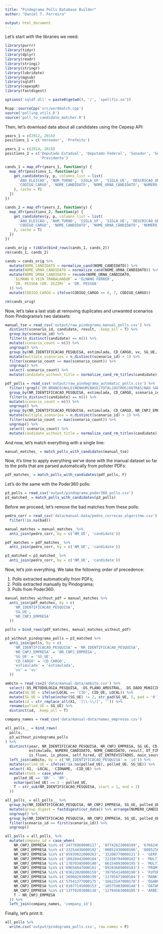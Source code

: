 ```yaml
---
title: "Pindograma Polls Database Builder"
author: "Daniel T. Ferreira"

output: html_document
---
```


<!--
This file is (c) 2020 CincoNoveSeis Jornalismo Ltda.
It is licensed under the GNU General Public License, version 3.
-->

Let's start with the libraries we need:

```r
library(purrr)
library(tidyr)
library(dplyr)
library(readr)
library(stringi)
library(stringr)
library(lubridate)
library(mgsub)
library(sqldf)
library(cepespR)
library(fastdigest)

options('sqldf.dll' = paste0(getwd(), '/', 'spellfix.so'))

Rcpp::sourceCpp('src/wordmatch.cpp')
source('polling_utils.R')
source('poll_to_candidate_matcher.R')
```

Then, let's download data about all candidates using the Cepesp API:

```r
years_1 = c(2012, 2016)
positions_1 = c('Vereador', 'Prefeito')

years_2 = c(2014, 2018)
positions_2 = c('Deputado Estadual', 'Deputado Federal', 'Senador', 'Governador',
                'Presidente')

cands_1 = map_dfr(years_1, function(y) {
  map_dfr(positions_1, function(p) {
    get_candidates(y, p, columns_list = list(
      'ANO_ELEICAO', 'NUM_TURNO', 'SIGLA_UF', 'SIGLA_UE', 'DESCRICAO_UE',
      'CODIGO_CARGO', 'NOME_CANDIDATO', 'NOME_URNA_CANDIDATO', 'NUMERO_CANDIDATO'
    ), cache = T)
  })
})

cands_2 = map_dfr(years_2, function(y) {
  map_dfr(positions_2, function(p) {
    get_candidates(y, p, columns_list = list(
      'ANO_ELEICAO', 'NUM_TURNO', 'SIGLA_UF', 'SIGLA_UE', 'DESCRICAO_UE',
      'CODIGO_CARGO', 'NOME_CANDIDATO', 'NOME_URNA_CANDIDATO', 'NUMERO_CANDIDATO'
    ), cache = T)
  })
})

cands_orig = tibble(bind_rows(cands_1, cands_2))
rm(cands_1, cands_2)

cands = cands_orig %>%
  mutate(NOME_CANDIDATO = normalize_cand(NOME_CANDIDATO)) %>%
  mutate(NOME_URNA_CANDIDATO = normalize_cand(NOME_URNA_CANDIDATO)) %>%
  mutate(NOME_URNA_CANDIDATO = recode(NOME_URNA_CANDIDATO,
    `ELMANO O VEIN TRABALHADOR` = 'ELMANO FERRER',
    `DR. PESSOA (DR. ZEZIM)` = 'DR. PESSOA'
  )) %>%
  mutate(CODIGO_CARGO = ifelse(CODIGO_CARGO == 8, 7, CODIGO_CARGO))

rm(cands_orig)
```

Now, let's take a last stab at removing duplicates and unwanted scenarios from
Pindograma's two datasets:

```r
manual_tse = read_csv('output/raw_pindograma_manual_polls.csv') %>%
  distinct(scenario_id, candidate, result, .keep_all = T) %>%
  group_by(scenario_id) %>%
  filter(n_distinct(candidate) == n()) %>%
  mutate(scenario_count = n()) %>%
  ungroup() %>%
  group_by(NR_IDENTIFICACAO_PESQUISA, estimulada, CD_CARGO, vv, SG_UE, NR_CNPJ_EMPRESA) %>%
  mutate(multiple_scenarios = n_distinct(scenario_id) > 1) %>%
  filter(scenario_count == max(scenario_count)) %>%
  ungroup() %>%
  select(-scenario_count) %>%
  mutate(candidate_without_title = normalize_cand_rm_titles(candidate))

pdf_polls = read_csv('output/raw_pindograma_automatic_polls.csv') %>%
  filter(!grepl('EM BRANCO|NULO|NENHUM|BASE|TOTAL|OUTROS|OUTRAS|NAO SABE|NAO RESPOND|RECUSA|NS\\/NR|CITOU OUTRO', candidate)) %>%
  group_by(NR_IDENTIFICACAO_PESQUISA, estimulada, CD_CARGO, scenario_id) %>%
  filter(n_distinct(candidate) == n()) %>%
  mutate(scenario_count = n()) %>%
  ungroup() %>%
  group_by(NR_IDENTIFICACAO_PESQUISA, estimulada, CD_CARGO, NR_CNPJ_EMPRESA) %>%
  mutate(multiple_scenarios = n_distinct(scenario_id) > 1) %>%
  filter(scenario_count == max(scenario_count)) %>%
  ungroup() %>%
  select(-scenario_count) %>%
  mutate(candidate_without_title = normalize_cand_rm_titles(candidate))
```

And now, let's match everything with a single line:

```r
manual_matches_ = match_polls_with_candidates(manual_tse)
```

Now, it's time to apply everything we've done with the manual dataset so far to
the polls that are parsed automatically from pollster PDFs:

```r
pdf_matches_ = match_polls_with_candidates(pdf_polls, F)
```

Let's do the same with the Poder360 polls:

```r
p3_polls = read_csv('output/pindograma_poder360_polls.csv')
p3_matched_ = match_polls_with_candidates(p3_polls)
```

Before we proceed, let's remove the bad matches from these polls:

```r
pedro_corr = read_csv('data/manual-data/pedro_correcao_algoritmo.csv') %>%
  filter(!is.na(bad))

manual_matches = manual_matches_ %>%
  anti_join(pedro_corr, by = c('NM_UE', 'candidate'))

pdf_matches = pdf_matches_ %>%
  anti_join(pedro_corr, by = c('NM_UE', 'candidate'))

p3_matched = p3_matched_ %>%
  anti_join(pedro_corr, by = c('NM_UE', 'candidate'))
```

Now, let's join everything. We take the following order of precedence:

1. Polls extracted automatically from PDFs;
2. Polls extracted manually by Pindograma;
3. Polls from Poder360.

```r
manual_matches_without_pdf = manual_matches %>%
  anti_join(pdf_matches, by = c(
    'NR_IDENTIFICACAO_PESQUISA',
    'SG_UE',
    'NR_CNPJ_EMPRESA'
  ))

polls = bind_rows(pdf_matches, manual_matches_without_pdf)

p3_without_pindograma_polls = p3_matched %>%
  anti_join(polls, by = c(
    'NR_IDENTIFICACAO_PESQUISA' = 'NR_IDENTIFICACAO_PESQUISA',
    'NR_CNPJ_EMPRESA' = 'NR_CNPJ_EMPRESA',
    'SG_UE' = 'SG_UE',
    'CD_CARGO' = 'CD_CARGO',
    'estimulada' = 'estimulada',
    'vv' = 'vv'
  ))

ambito = read_csv2('data/manual-data/ambito.csv') %>%
  select(-DS_METODOLOGIA_PESQUISA, -DS_PLANO_AMOSTRAL, -DS_DADO_MUNICIPIO) %>%
  mutate(SG_UE = ifelse(LOCAL == 'CID', CID_UE, LOCAL)) %>%
  mutate(SG_UE = ifelse(nchar(SG_UE) != 2, str_pad(SG_UE, 5, pad = '0'), SG_UE)) %>%
  mutate(id = str_replace_all(X1, '[\\-\\/]', '')) %>%
  rename(polled_UE = SG_UE) %>%
  distinct(id, .keep_all = T)

company_names = read_csv('data/manual-data/nomes_empresas.csv')

all_polls__ = bind_rows(
  polls,
  p3_without_pindograma_polls
) %>%
  distinct(year, NR_IDENTIFICACAO_PESQUISA, NR_CNPJ_EMPRESA, SG_UE, CD_CARGO,
           estimulada, NUMERO_CANDIDATO, NOME_CANDIDATO, result, DT_FIM_PESQUISA, vv, turno,
           is_fluxo, is_phone, self_hired, QT_ENTREVISTADOS, main_source, source, scenario_id, is_complete) %>%
  left_join(ambito, by = c('NR_IDENTIFICACAO_PESQUISA' = 'id')) %>%
  mutate(polled_UE = ifelse(!is.na(polled_UE), polled_UE, SG_UE)) %>%
  select(-X1, -LOCAL, -CIDNAME, -CID_UE) %>%
  mutate(state = case_when(
    polled_UE == 'BR' ~ 'BR',
    nchar(polled_UE) == 2 ~ polled_UE,
    T ~ str_sub(NR_IDENTIFICACAO_PESQUISA, start = 1, end = 2)
  ))

all_polls_ = all_polls__ %>%
  group_by(NR_IDENTIFICACAO_PESQUISA, NR_CNPJ_EMPRESA, SG_UE, polled_UE, estimulada, CD_CARGO, vv, scenario_id) %>%
  mutate(group_digest = fastdigest(cur_data() %>% arrange(NUMERO_CANDIDATO) %>% select(NUMERO_CANDIDATO, result))) %>%
  ungroup() %>%
  group_by(NR_IDENTIFICACAO_PESQUISA, NR_CNPJ_EMPRESA, SG_UE, polled_UE, estimulada, CD_CARGO, vv, group_digest) %>%
  filter(scenario_id == first(scenario_id)) %>%
  ungroup()

all_polls = all_polls_ %>%
  mutate(company_id = case_when(
    NR_CNPJ_EMPRESA %in% c('24776969000117', '07742623000189', '67662494000140', '14931054000185', '26195312000191') ~ 'REALIDADE',
    NR_CNPJ_EMPRESA %in% c('23254436000102', '00852438000106', '00852501000104') ~ 'VOX POPULI',
    NR_CNPJ_EMPRESA %in% c('05939922000263', '32208779000121') ~ 'GERP',
    NR_CNPJ_EMPRESA %in% c('10828442000184', '22198794000182') ~ 'MULTIPLA',
    NR_CNPJ_EMPRESA %in% c('17070395000100', '06154093000195') ~ 'MULTIDADOS',
    NR_CNPJ_EMPRESA %in% c('09656847000101', '09283689000183') ~ 'PROMIDIA',
    NR_CNPJ_EMPRESA %in% c('03622028000159', '39795414000190') ~ 'FUTURA',
    NR_CNPJ_EMPRESA %in% c('26968293000199', '11785871000184') ~ 'RANKING',
    NR_CNPJ_EMPRESA %in% c('57541377000175', '16623147000178') ~ 'DGABC',
    NR_CNPJ_EMPRESA %in% c('01077145000153', '10575983000148') ~ 'DATAMETRICA',
    NR_CNPJ_EMPRESA %in% c('13776203000116', '12784563000105') ~ 'ARBEIT',
    T ~ NR_CNPJ_EMPRESA
  )) %>%
  left_join(company_names, 'company_id')
```

Finally, let's print it:

```r
all_polls %>%
  write.csv('output/pindograma_polls.csv', row.names = F)
```